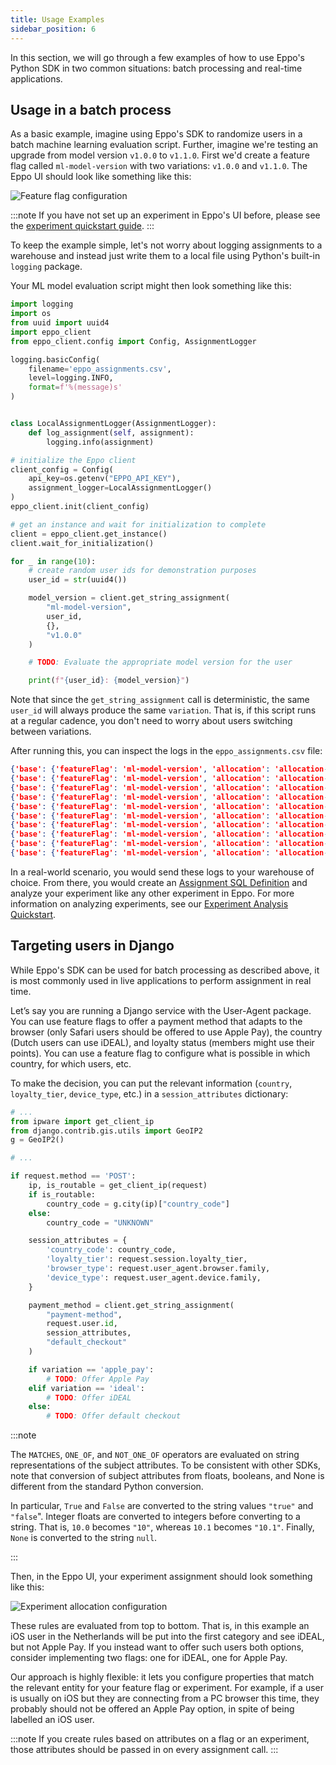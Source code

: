 ```yaml
---
title: Usage Examples
sidebar_position: 6
---
```


In this section, we will go through a few examples of how to use Eppo's Python SDK in two common situations: batch processing and real-time applications.

## Usage in a batch process

As a basic example, imagine using Eppo's SDK to randomize users in a batch machine learning evaluation script. Further, imagine we're testing an upgrade from model version `v1.0.0` to `v1.1.0`. First we'd create a feature flag called `ml-model-version` with two variations: `v1.0.0` and `v1.1.0`. The Eppo UI should look like something like this:

![Feature flag configuration](/img/feature-flagging/script_example_flag_config.png)

:::note
If you have not set up an experiment in Eppo's UI before, please see the [experiment quickstart guide](/experiment-allocation-quickstart).
:::

To keep the example simple, let's not worry about logging assignments to a warehouse and instead just write them to a local file using Python's built-in `logging` package.

Your ML model evaluation script might then look something like this:

```python title=script_example.py
import logging
import os
from uuid import uuid4
import eppo_client
from eppo_client.config import Config, AssignmentLogger

logging.basicConfig(
    filename='eppo_assignments.csv',
    level=logging.INFO,
    format=f'%(message)s'
)


class LocalAssignmentLogger(AssignmentLogger):
    def log_assignment(self, assignment):
        logging.info(assignment)

# initialize the Eppo client
client_config = Config(
    api_key=os.getenv("EPPO_API_KEY"),
    assignment_logger=LocalAssignmentLogger()
)
eppo_client.init(client_config)

# get an instance and wait for initialization to complete
client = eppo_client.get_instance()
client.wait_for_initialization()

for _ in range(10):
    # create random user ids for demonstration purposes
    user_id = str(uuid4())

    model_version = client.get_string_assignment(
        "ml-model-version", 
        user_id, 
        {}, 
        "v1.0.0"
    )

    # TODO: Evaluate the appropriate model version for the user

    print(f"{user_id}: {model_version}")
```

Note that since the `get_string_assignment` call is deterministic, the same `user_id` will always produce the same `variation`. That is, if this script runs at a regular cadence, you don't need to worry about users switching between variations.

After running this, you can inspect the logs in the `eppo_assignments.csv` file:

```json title=eppo_assignments.csv
{'base': {'featureFlag': 'ml-model-version', 'allocation': 'allocation-10061', 'experiment': 'ml-model-version-allocation-10061', 'variation': 'v1.1.0', 'metaData': {'sdkName': 'python', 'sdkVersion': '4.0.1', 'coreVersion': '4.0.0'}}, 'subject': 'f54ba5f3-90bb-4cdf-bf56-ca0335ede92c', 'subjectAttributes': {}, 'timestamp': '2024-10-11T03:24:12.093538Z'}
{'base': {'featureFlag': 'ml-model-version', 'allocation': 'allocation-10061', 'experiment': 'ml-model-version-allocation-10061', 'variation': 'v1.0.0', 'metaData': {'sdkName': 'python', 'sdkVersion': '4.0.1', 'coreVersion': '4.0.0'}}, 'subject': '3ccfcb7c-1b5d-4d3b-8513-198ef97c20d0', 'subjectAttributes': {}, 'timestamp': '2024-10-11T03:24:12.094055Z'}
{'base': {'featureFlag': 'ml-model-version', 'allocation': 'allocation-10061', 'experiment': 'ml-model-version-allocation-10061', 'variation': 'v1.0.0', 'metaData': {'sdkName': 'python', 'sdkVersion': '4.0.1', 'coreVersion': '4.0.0'}}, 'subject': '7d4d81be-e7e5-42b5-b096-79b2dd25a0a1', 'subjectAttributes': {}, 'timestamp': '2024-10-11T03:24:12.094164Z'}
{'base': {'featureFlag': 'ml-model-version', 'allocation': 'allocation-10061', 'experiment': 'ml-model-version-allocation-10061', 'variation': 'v1.1.0', 'metaData': {'sdkName': 'python', 'sdkVersion': '4.0.1', 'coreVersion': '4.0.0'}}, 'subject': '71435619-b1e5-446c-aabe-18c28c7a96af', 'subjectAttributes': {}, 'timestamp': '2024-10-11T03:24:12.094246Z'}
{'base': {'featureFlag': 'ml-model-version', 'allocation': 'allocation-10061', 'experiment': 'ml-model-version-allocation-10061', 'variation': 'v1.0.0', 'metaData': {'sdkName': 'python', 'sdkVersion': '4.0.1', 'coreVersion': '4.0.0'}}, 'subject': '10ae9617-7e06-459a-a699-a464e6a9dbb9', 'subjectAttributes': {}, 'timestamp': '2024-10-11T03:24:12.094321Z'}
{'base': {'featureFlag': 'ml-model-version', 'allocation': 'allocation-10061', 'experiment': 'ml-model-version-allocation-10061', 'variation': 'v1.0.0', 'metaData': {'sdkName': 'python', 'sdkVersion': '4.0.1', 'coreVersion': '4.0.0'}}, 'subject': 'f2f4b2ed-9fdd-4150-af88-27ef17470d45', 'subjectAttributes': {}, 'timestamp': '2024-10-11T03:24:12.094394Z'}
{'base': {'featureFlag': 'ml-model-version', 'allocation': 'allocation-10061', 'experiment': 'ml-model-version-allocation-10061', 'variation': 'v1.0.0', 'metaData': {'sdkName': 'python', 'sdkVersion': '4.0.1', 'coreVersion': '4.0.0'}}, 'subject': '169d2066-8861-4230-9fce-809a1bb2a3cc', 'subjectAttributes': {}, 'timestamp': '2024-10-11T03:24:12.094463Z'}
{'base': {'featureFlag': 'ml-model-version', 'allocation': 'allocation-10061', 'experiment': 'ml-model-version-allocation-10061', 'variation': 'v1.0.0', 'metaData': {'sdkName': 'python', 'sdkVersion': '4.0.1', 'coreVersion': '4.0.0'}}, 'subject': '359ff058-c8ad-4d35-8559-44c8ad0c235f', 'subjectAttributes': {}, 'timestamp': '2024-10-11T03:24:12.094530Z'}
{'base': {'featureFlag': 'ml-model-version', 'allocation': 'allocation-10061', 'experiment': 'ml-model-version-allocation-10061', 'variation': 'v1.0.0', 'metaData': {'sdkName': 'python', 'sdkVersion': '4.0.1', 'coreVersion': '4.0.0'}}, 'subject': 'b13ac779-e639-4367-8afb-7942f789ec12', 'subjectAttributes': {}, 'timestamp': '2024-10-11T03:24:12.094595Z'}
{'base': {'featureFlag': 'ml-model-version', 'allocation': 'allocation-10061', 'experiment': 'ml-model-version-allocation-10061', 'variation': 'v1.1.0', 'metaData': {'sdkName': 'python', 'sdkVersion': '4.0.1', 'coreVersion': '4.0.0'}}, 'subject': 'a0bc2b98-bfc2-4740-a3e0-18151ca88dcd', 'subjectAttributes': {}, 'timestamp': '2024-10-11T03:24:12.094660Z'}
```

In a real-world scenario, you would send these logs to your warehouse of choice. From there, you would create an [Assignment SQL Definition](/data-management/definitions/assignment-sql/) and analyze your experiment like any other experiment in Eppo. For more information on analyzing experiments, see our [Experiment Analysis Quickstart](/experiment-quickstart/).

## Targeting users in Django

While Eppo's SDK can be used for batch processing as described above, it is most commonly used in live applications to perform assignment in real time.

Let’s say you are running a Django service with the User-Agent package. You can use feature flags to offer a payment method that adapts to the browser (only Safari users should be offered to use Apple Pay), the country (Dutch users can use iDEAL), and loyalty status (members might use their points). You can use a feature flag to configure what is possible in which country, for which users, etc.

To make the decision, you can put the relevant information (`country`, `loyalty_tier`, `device_type`, etc.) in a `session_attributes` dictionary:

```python
# ...
from ipware import get_client_ip
from django.contrib.gis.utils import GeoIP2
g = GeoIP2()

# ...

if request.method == 'POST':
    ip, is_routable = get_client_ip(request)
    if is_routable:
        country_code = g.city(ip)["country_code"]
    else:
        country_code = "UNKNOWN"

    session_attributes = {
        'country_code': country_code,
        'loyalty_tier': request.session.loyalty_tier,
        'browser_type': request.user_agent.browser.family,
        'device_type': request.user_agent.device.family,
    }

    payment_method = client.get_string_assignment(
        "payment-method", 
        request.user.id, 
        session_attributes,
        "default_checkout"
    )

    if variation == 'apple_pay':
        # TODO: Offer Apple Pay
    elif variation == 'ideal':
        # TODO: Offer iDEAL
    else:
        # TODO: Offer default checkout

```


:::note

The `MATCHES`, `ONE_OF`, and `NOT_ONE_OF` operators are evaluated on string representations of the subject attributes. To be consistent with other SDKs, note that conversion of subject attributes from floats, booleans, and None is different from the standard Python conversion.

In particular, `True` and `False` are converted to the string values `"true"` and `"false`". Integer floats are converted to integers before converting to a string. That is, `10.0` becomes `"10"`, whereas `10.1` becomes `"10.1"`. Finally, `None` is converted to the string `null`.

:::

Then, in the Eppo UI, your experiment assignment should look something like this:

![Experiment allocation configuration](/img/feature-flagging/django_example_allocation_config.png)

These rules are evaluated from top to bottom. That is, in this example an iOS user in the Netherlands will be put into the first category and see iDEAL, but not Apple Pay. If you instead want to offer such users both options, consider implementing two flags: one for iDEAL, one for Apple Pay.

Our approach is highly flexible: it lets you configure properties that match the relevant entity for your feature flag or experiment. For example, if a user is usually on iOS but they are connecting from a PC browser this time, they probably should not be offered an Apple Pay option, in spite of being labelled an iOS user.

:::note
If you create rules based on attributes on a flag or an experiment, those attributes should be passed in on every assignment call.
:::

